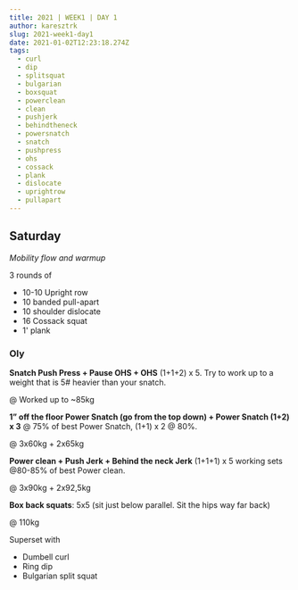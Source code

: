 ```yaml
---
title: 2021 | WEEK1 | DAY 1
author: karesztrk
slug: 2021-week1-day1
date: 2021-01-02T12:23:18.274Z
tags:
  - curl
  - dip
  - splitsquat
  - bulgarian
  - boxsquat
  - powerclean
  - clean
  - pushjerk
  - behindtheneck
  - powersnatch
  - snatch
  - pushpress
  - ohs
  - cossack
  - plank
  - dislocate
  - uprightrow
  - pullapart
---
```


## Saturday

_Mobility flow and warmup_

3 rounds of

- 10-10 Upright row
- 10 banded pull-apart
- 10 shoulder dislocate
- 16 Cossack squat
- 1' plank

### Oly

**Snatch Push Press + Pause OHS + OHS** (1+1+2) x 5. Try to work up to a weight that is 5# heavier than your snatch.

@ Worked up to ~85kg

**1” off the floor Power Snatch (go from the top down) + Power Snatch (1+2) x 3** @ 75% of best Power Snatch, (1+1) x 2 @ 80%.

@ 3x60kg + 2x65kg

**Power clean + Push Jerk + Behind the neck Jerk** (1+1+1) x 5 working sets @80-85% of best Power clean.

@ 3x90kg + 2x92,5kg

**Box back squats**: 5x5 (sit just below parallel. Sit the hips way far back)

@ 110kg

Superset with

- Dumbell curl
- Ring dip
- Bulgarian split squat
